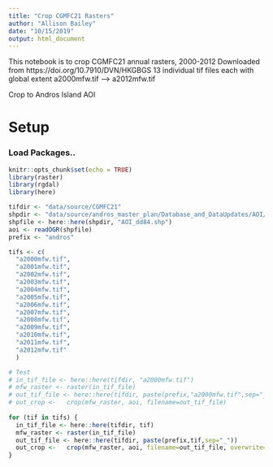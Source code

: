 ```yaml
---
title: "Crop CGMFC21 Rasters"
author: "Allison Bailey"
date: "10/15/2019"
output: html_document
---
```


This notebook is to crop CGMFC21 annual rasters, 2000-2012
Downloaded from https://doi.org/10.7910/DVN/HKGBGS
13 individual tif files each with global extent
a2000mfw.tif --> a2012mfw.tif

Crop to Andros Island AOI

# Setup
### Load Packages..

```r
knitr::opts_chunk$set(echo = TRUE)
library(raster)
library(rgdal)
library(here)

```

```r
tifdir <- "data/source/CGMFC21"
shpdir <- "data/source/andros_master_plan/Database_and_DataUpdates/AOI/AOI_160211"
shpfile <- here::here(shpdir, "AOI_dd84.shp")
aoi <- readOGR(shpfile)
prefix <- "andros"

tifs <- c(
  "a2000mfw.tif",
  "a2001mfw.tif",
  "a2002mfw.tif",
  "a2003mfw.tif",
  "a2004mfw.tif",
  "a2005mfw.tif",
  "a2006mfw.tif",
  "a2007mfw.tif",
  "a2008mfw.tif",
  "a2009mfw.tif",
  "a2010mfw.tif",
  "a2011mfw.tif",
  "a2012mfw.tif"
  )

# Test 
# in_tif_file <- here::here(tifdir, "a2000mfw.tif")
# mfw_raster <- raster(in_tif_file)
# out_tif_file <- here::here(tifdir, paste(prefix,"a2000mfw.tif",sep="_"))
# out_crop <-	crop(mfw_raster, aoi, filename=out_tif_file)
  
for (tif in tifs) {
  in_tif_file <- here::here(tifdir, tif)
  mfw_raster <- raster(in_tif_file)
  out_tif_file <- here::here(tifdir, paste(prefix,tif,sep="_"))
  out_crop <-	crop(mfw_raster, aoi, filename=out_tif_file, overwrite=TRUE)
}

```


